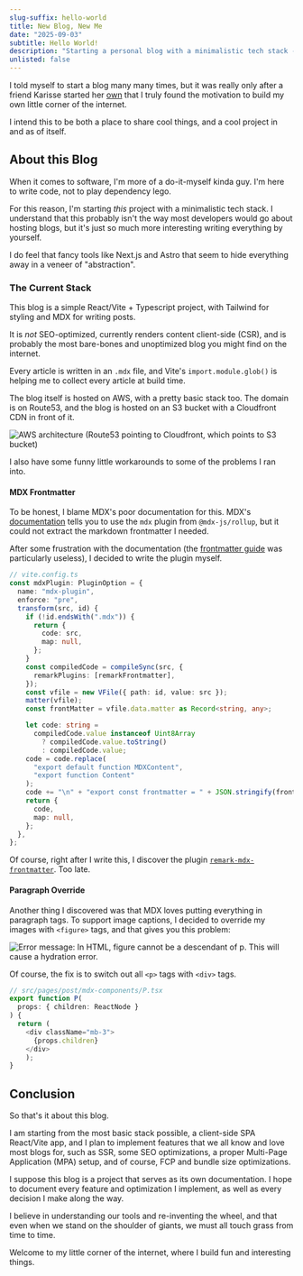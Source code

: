 ```yaml
---
slug-suffix: hello-world
title: New Blog, New Me
date: "2025-09-03"
subtitle: Hello World!
description: "Starting a personal blog with a minimalistic tech stack - React/Vite, TypeScript, Tailwind, and MDX. Building from scratch instead of using frameworks like Next.js or Astro."
unlisted: false
---
```


I told myself to start a blog many many times, but it was really only after a friend Karisse started her [own](https://karissekhoo.dev) that I truly found the motivation to build my own little corner of the internet.

I intend this to be both a place to share cool things, and a cool project in and as of itself.

## About this Blog

When it comes to software, I'm more of a do-it-myself kinda guy. I'm here to write code, not to play dependency lego. 

For this reason, I'm starting _this_ project with a minimalistic tech stack. I understand that this probably isn't the way most developers would go about hosting blogs, but it's just so much more interesting writing everything by yourself. 

I do feel that fancy tools like Next.js and Astro that seem to hide everything away in a veneer of "abstraction".

### The Current Stack

This blog is a simple React/Vite + Typescript project, with Tailwind for styling and MDX for writing posts. 

It is _not_ SEO-optimized, currently renders content client-side (CSR), and is probably the most bare-bones and unoptimized blog you might find on the internet.

Every article is written in an `.mdx` file, and Vite's `import.module.glob()` is helping me to collect every article at build time.

The blog itself is hosted on AWS, with a pretty basic stack too. The domain is on Route53, and the blog is hosted on an S3 bucket with a Cloudfront CDN in front of it.

![AWS architecture (Route53 pointing to Cloudfront, which points to S3 bucket)](aws-architecture.png "Super simple AWS architecture.")

I also have some funny little workarounds to some of the problems I ran into.

#### MDX Frontmatter

To be honest, I blame MDX's poor documentation for this. MDX's [documentation](https://mdxjs.com/docs/getting-started/) tells you to use the `mdx` plugin from `@mdx-js/rollup`, but it could not extract the markdown frontmatter I needed.

After some frustration with the documentation (the [frontmatter guide](https://mdxjs.com/guides/frontmatter) was particularly useless), I decided to write the plugin myself.

```typescript
// vite.config.ts
const mdxPlugin: PluginOption = {
  name: "mdx-plugin",
  enforce: "pre",
  transform(src, id) {
    if (!id.endsWith(".mdx")) {
      return {
        code: src,
        map: null,
      };
    }
    const compiledCode = compileSync(src, {
      remarkPlugins: [remarkFrontmatter],
    });
    const vfile = new VFile({ path: id, value: src });
    matter(vfile);
    const frontMatter = vfile.data.matter as Record<string, any>;

    let code: string =
      compiledCode.value instanceof Uint8Array
        ? compiledCode.value.toString()
        : compiledCode.value;
    code = code.replace(
      "export default function MDXContent",
      "export function Content"
    );
    code += "\n" + "export const frontmatter = " + JSON.stringify(frontMatter);
    return {
      code,
      map: null,
    };
  },
};
```

Of course, right after I write this, I discover the plugin [`remark-mdx-frontmatter`](https://github.com/remcohaszing/remark-mdx-frontmatter). Too late.

#### Paragraph Override

Another thing I discovered was that MDX loves putting everything in paragraph tags. To support image captions, I decided to override my images with `<figure>` tags, and that gives you this problem:

![Error message: In HTML, figure cannot be a descendant of p. This will cause a hydration error.](./figure-p-descendent-error-message.png)

Of course, the fix is to switch out all `<p>` tags with `<div>` tags.

```typescript
// src/pages/post/mdx-components/P.tsx
export function P(
  props: { children: ReactNode }
) {
  return (
    <div className="mb-3">
      {props.children}
    </div>
    );
}
```

## Conclusion

So that's it about this blog.

I am starting from the most basic stack possible, a client-side SPA React/Vite app, and I plan to implement features that we all know and love most blogs for, such as SSR, some SEO optimizations, a proper Multi-Page Application (MPA) setup, and of course, FCP and bundle size optimizations.

I suppose this blog is a project that serves as its own documentation. I hope to document every feature and optimization I implement, as well as every decision I make along the way. 

I believe in understanding our tools and re-inventing the wheel, and that even when we stand on the shoulder of giants, we must all touch grass from time to time.

Welcome to my little corner of the internet, where I build fun and interesting things.

